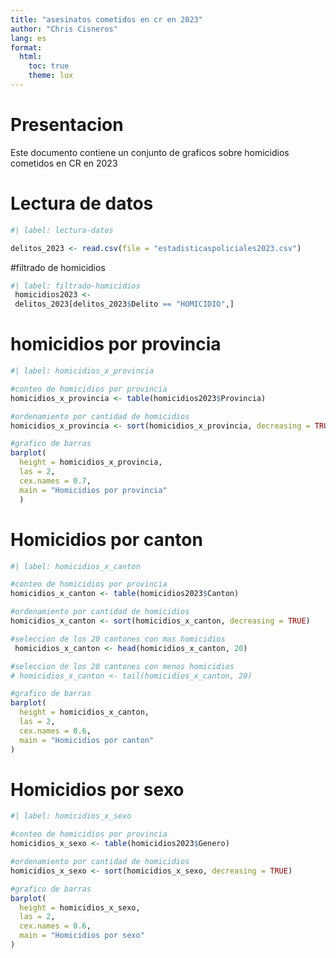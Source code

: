 ---
title: "asesinatos cometidos en cr en 2023"
author: "Chris Cisneros"
lang: es
format:
  html:
    toc: true
    theme: lux
---

# Presentacion 
Este documento contiene un conjunto de graficos sobre homicidios cometidos en CR en 2023

# Lectura de datos
```{r}
#| label: lectura-datos

delitos_2023 <- read.csv(file = "estadisticaspoliciales2023.csv")
```

#filtrado de homicidios

```{r}
#| label: filtrado-homicidios
 homicidios2023 <- 
 delitos_2023[delitos_2023$Delito == "HOMICIDIO",]
```


# homicidios por provincia
```{r}
#| label: homicidios_x_provincia

#conteo de homicidios por provincia
homicidios_x_provincia <- table(homicidios2023$Provincia)

#ordenamiento por cantidad de homicidios
homicidios_x_provincia <- sort(homicidios_x_provincia, decreasing = TRUE)

#grafico de barras
barplot(
  height = homicidios_x_provincia,
  las = 2,
  cex.names = 0.7,
  main = "Homicidios por provincia"
  )
```

# Homicidios por canton
```{r}
#| label: homicidios_x_canton

#conteo de homicidios por provincia
homicidios_x_canton <- table(homicidios2023$Canton)

#ordenamiento por cantidad de homicidios
homicidios_x_canton <- sort(homicidios_x_canton, decreasing = TRUE)

#seleccion de los 20 cantones con mas homicidios
 homicidios_x_canton <- head(homicidios_x_canton, 20)

#seleccion de los 20 cantones con menos homicidios
# homicidios_x_canton <- tail(homicidios_x_canton, 20)   

#grafico de barras
barplot(
  height = homicidios_x_canton,
  las = 2,
  cex.names = 0.6,
  main = "Homicidios por canton"
)

```


# Homicidios por sexo
```{r}
#| label: homicidios_x_sexo

#conteo de homicidios por provincia
homicidios_x_sexo <- table(homicidios2023$Genero)

#ordenamiento por cantidad de homicidios
homicidios_x_sexo <- sort(homicidios_x_sexo, decreasing = TRUE)

#grafico de barras
barplot(
  height = homicidios_x_sexo,
  las = 2,
  cex.names = 0.6,
  main = "Homicidios por sexo"
)

```










